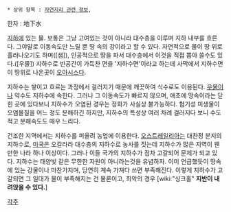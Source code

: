  * 상위 항목 : [[자연지리 관련 정보]], 


한자 : 地下水

[[지하]]에 있는 물. 보통은 그냥 고여있는 것이 아니라 대수층을 이루며 지하 내부를 흐른다. 그야말로 이동속도만 느릴 뿐 땅 속의 강이라고 할 수 있다. 자연적으로 물이 땅 위로 흘러나오기도 하며([샘]), 인공적으로 땅을 파서 대수층에서 이것을 직접 뽑아 쓸수도 있다.([우물]) 지하수로 빈공간이 가득찬 면을 '지하수면'이라고 하는데 사막에서 지하수면이 땅위로 나온곳이 [[오아시스]]다.

지하수는 쌓이고 흐르는 과정에서 걸러지기 때문에 깨끗하여 식수로도 이용된다. [[우물]]이나 약수도 지하수에 속한다. 그러나 그 이동속도가 빠르지 않으며, 애초에 땅속이라는 닫힌 곳에 있다보니 지하수가 오염된 경우는 정화가 사실상 불가능하다. 혐기성 미생물이 오염물질을 어느 정도 분해하긴 하지만, 지하수의 특성상 여러 차례 걸러지다 보니 수도 적고 분해속도도 매우 느리다. 

건조한 지역에서는 지하수를 퍼올려 농업에 이용한다. [[오스트레일리아]]는 대찬정 분지의 지하수로, [[미국]]은 오갈라라 대수층의 지하수로 농사를 짓는데 지하수가 많은 지역이 웬만한 나라 하나 이상이다. 그러나 이들 국가의 지하수가 점차 고갈되어 문제가 되고 있다. 지하수는 태양빛 같은 무한한 자원이 아니라는것을 유념하자. 이미 언급했듯이 땅속에 있는 강물이나 마찬가지며, 당연히 계속 가져다 쓰면 부족해진다.
이렇게 지하수가 고갈되면 그 일대가 물이 부족해지는 건 물론이고, 최악의 경우 [wiki:"싱크홀" '''지반이 내려앉을 수 있다.'''] 

[[각주]]

